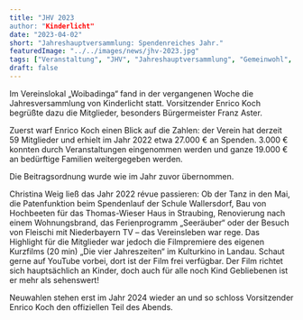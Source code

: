 ```yaml
---
title: "JHV 2023
author: "Kinderlicht"
date: "2023-04-02"
short: "Jahreshauptversammlung: Spendenreiches Jahr."
featuredImage: "../../images/news/jhv-2023.jpg"
tags: ["Veranstaltung", "JHV", "Jahreshauptversammlung", "Gemeinwohl", "Versammlung"]
draft: false
---
```

Im Vereinslokal „Woibadinga“ fand in der vergangenen Woche die Jahresversammlung von Kinderlicht statt. Vorsitzender Enrico Koch begrüßte dazu die Mitglieder, besonders Bürgermeister Franz Aster. 

Zuerst warf Enrico Koch einen Blick auf die Zahlen: der Verein hat derzeit 59 Mitglieder und erhielt im Jahr 2022 etwa 27.000 € an Spenden. 3.000 € konnten durch Veranstaltungen eingenommen werden und ganze 19.000 € an bedürftige Familien weitergegeben werden. 

Die Beitragsordnung wurde wie im Jahr zuvor übernommen. 

Christina Weig ließ das Jahr 2022 révue passieren: Ob der Tanz in den Mai, die Patenfunktion beim Spendenlauf der Schule Wallersdorf, Bau von Hochbeeten für das Thomas-Wieser Haus in Straubing, Renovierung nach einem Wohnungsbrand, das Ferienprogramm „Seeräuber“ oder der Besuch von Fleischi mit Niederbayern TV – das Vereinsleben war rege. Das Highlight für die Mitglieder war jedoch die Filmpremiere des eigenen Kurzfilms (20 min) „Die vier Jahreszeiten“ im Kulturkino in Landau. Schaut gerne auf YouTube vorbei, dort ist der Film frei verfügbar. Der Film richtet sich hauptsächlich an Kinder, doch auch für alle noch Kind Gebliebenen ist er mehr als sehenswert! 

Neuwahlen stehen erst im Jahr 2024 wieder an und so schloss Vorsitzender Enrico Koch den offiziellen Teil des Abends. 